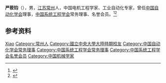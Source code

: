 '''严筱钧'''（{{bd|1920年||1993年|}}），男，[[江苏|江苏]][[常州|常州]]人，中国电机工程学家、工业自动化专家，曾任[[中国自动化学会|中国自动化学会]]理事，[[中国系统工程学会|中国系统工程学会]]常务理事、名誉会员。<ref>{{Cite book|title=中华当代文化名人大辞典|author=张品兴, 殷登祥, 陈有进等主编|publisher=中国广播电视出版社|year=1992|isbn=9787504315137|location=北京|pages=}}</ref><ref>{{Cite book|title=中国科学技术专家传略 • 工程技术编 自动化 仪器仪表 系统工程 光学工程卷 一|author=中国科学技术协会编; 杨嘉墀主编; 黄泰翼副主编|publisher=机械工业出版社|year=1997|isbn=|location=北京|pages=}}</ref>

== 参考资料 ==
{{reflist}}

{{Navboxes
| title  = 严筱钧在[[中国自动化学会|中国自动化学会]]的职务
| list1  =
{{中国自动化学会第三届理事会}}
}}
{{Navboxes
| title  = 严筱钧在[[中国系统工程学会|中国系统工程学会]]的职务
| list1  =
{{中国系统工程学会第一届理事会}}
{{中国系统工程学会第三届理事会}}
}}

{{Authority control|CALIS=n2004004862|NLC=000293963}}
{{DEFAULTSORT:Yan xiaojun}}
[[Category:严姓|Xiao]]
[[Category:常州人|Category:常州人]]
[[Category:國立中央大學大陸時期校友|Category:國立中央大學大陸時期校友]]
[[Category:中国自动化学会常务理事|Category:中国自动化学会常务理事]]
[[Category:中国系统工程学会常务理事|Category:中国系统工程学会常务理事]]
[[Category:中国系统工程学会名誉会员|Category:中国系统工程学会名誉会员]]
[[Category:中国机械学家|Category:中国机械学家]]

{{中国人物小作品}}